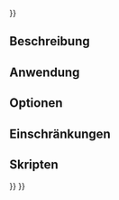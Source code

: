 <languages/>
{{UnfinishedDocu{{#translation:}}}}

{{Docnav
|[[CAM_DressupDragKnife|DressupDragKnife]]
|[[CAM_DressupRampEntry|DressupRampEntry]]
|[[CAM_Workbench|CAM]]
|IconL=CAM_DressupDragKnife.svg
|IconR=CAM_DressupRampEntry.svg
|IconC=Workbench_CAM.svg
}}

{{GuiCommand
|Name=CAM DressupLeadInOut
|MenuLocation=CAM → Path Dressup → LeadInOut
|Workbenches=[[CAM_Workbench|CAM]]
|SeeAlso=[[CAM_DressupDogbone|CAM DressupDogbone]], [[CAM_DressupTag|CAM DressupTag]], [[CAM_DressupRampEntry|CAM DressupRampEntry]], [[CAM_DressupDragKnife|CAM DressupDragKnife]]
}}

<span id="Description"></span>
==Beschreibung==

<span id="Usage"></span>
==Anwendung==

<span id="Options"></span>
==Optionen==

<span id="Limitations"></span>
==Einschränkungen==

<span id="Scripting"></span>
==Skripten==

{{Code|code=
Add python code here
}}


{{Docnav
|[[CAM_DressupDragKnife|DressupDragKnife]]
|[[CAM_DressupRampEntry|DressupRampEntry]]
|[[CAM_Workbench|CAM]]
|IconL=CAM_DressupDragKnife.svg
|IconR=CAM_DressupRampEntry.svg
|IconC=Workbench_CAM.svg
}}

{{CAM_Tools_navi{{#translation:}}}}
{{Userdocnavi{{#translation:}}}}